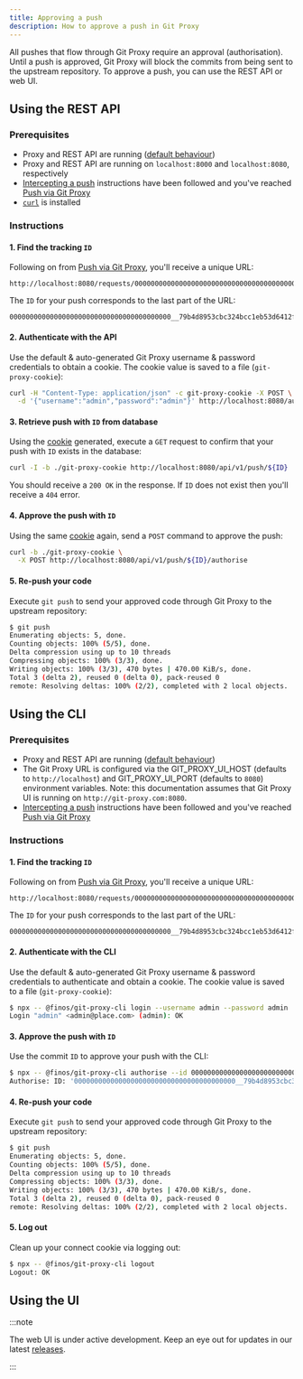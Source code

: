 ```yaml
---
title: Approving a push
description: How to approve a push in Git Proxy
---
```


All pushes that flow through Git Proxy require an approval (authorisation). Until a push is approved, Git Proxy will block the commits from being sent to the upstream repository. To approve a push, you can use the REST API or web UI.

## Using the REST API

### Prerequisites

- Proxy and REST API are running ([default behaviour](https://github.com/finos/git-proxy/blob/main/index.js))
- Proxy and REST API are running on `localhost:8000` and `localhost:8080`, respectively
- [Intercepting a push](/docs/quickstart/intercept) instructions have been followed and you've reached [Push via Git Proxy](/docs/quickstart/intercept#push-via-git-proxy)
- [`curl`](https://curl.se/) is installed

### Instructions

#### 1. Find the tracking `ID`

Following on from [Push via Git Proxy](/docs/quickstart/intercept#push-via-git-proxy), you'll receive a unique URL:

```
http://localhost:8080/requests/0000000000000000000000000000000000000000__79b4d8953cbc324bcc1eb53d6412ff89666c241f
```

The `ID` for your push corresponds to the last part of the URL:

```
0000000000000000000000000000000000000000__79b4d8953cbc324bcc1eb53d6412ff89666c241f
```

#### 2. Authenticate with the API

Use the default & auto-generated Git Proxy username & password credentials to obtain a cookie. The cookie value is saved to a file (`git-proxy-cookie`):

```bash
curl -H "Content-Type: application/json" -c git-proxy-cookie -X POST \
  -d '{"username":"admin","password":"admin"}' http://localhost:8080/auth/login
```

#### 3. Retrieve push with `ID` from database

Using the [cookie](/docs/quickstart/approve#2-authenticate-with-the-api) generated, execute a `GET` request to confirm that your push with `ID` exists in the database:

```bash
curl -I -b ./git-proxy-cookie http://localhost:8080/api/v1/push/${ID}
```

You should receive a `200 OK` in the response. If `ID` does not exist then you'll receive a `404` error.

#### 4. Approve the push with `ID`

Using the same [cookie](/docs/quickstart/approve#2-authenticate-with-the-api) again, send a `POST` command to approve the push:

```bash
curl -b ./git-proxy-cookie \
  -X POST http://localhost:8080/api/v1/push/${ID}/authorise
```

#### 5. Re-push your code

Execute `git push` to send your approved code through Git Proxy to the upstream repository:

```bash
$ git push
Enumerating objects: 5, done.
Counting objects: 100% (5/5), done.
Delta compression using up to 10 threads
Compressing objects: 100% (3/3), done.
Writing objects: 100% (3/3), 470 bytes | 470.00 KiB/s, done.
Total 3 (delta 2), reused 0 (delta 0), pack-reused 0
remote: Resolving deltas: 100% (2/2), completed with 2 local objects.
```

## Using the CLI

### Prerequisites

- Proxy and REST API are running ([default behaviour](https://github.com/finos/git-proxy/blob/main/index.js))
- The Git Proxy URL is configured via the GIT_PROXY_UI_HOST (defaults to `http://localhost`) and GIT_PROXY_UI_PORT (defaults to `8080`) environment variables. Note: this documentation assumes that Git Proxy UI is running on `http://git-proxy.com:8080`.
- [Intercepting a push](/docs/quickstart/intercept) instructions have been followed and you've reached [Push via Git Proxy](/docs/quickstart/intercept#push-via-git-proxy)

### Instructions

#### 1. Find the tracking `ID`

Following on from [Push via Git Proxy](/docs/quickstart/intercept#push-via-git-proxy), you'll receive a unique URL:

```
http://localhost:8080/requests/0000000000000000000000000000000000000000__79b4d8953cbc324bcc1eb53d6412ff89666c241f
```

The `ID` for your push corresponds to the last part of the URL:

```
0000000000000000000000000000000000000000__79b4d8953cbc324bcc1eb53d6412ff89666c241f
```

#### 2. Authenticate with the CLI

Use the default & auto-generated Git Proxy username & password credentials to authenticate and obtain a cookie. The cookie value is saved to a file (`git-proxy-cookie`):

```bash
$ npx -- @finos/git-proxy-cli login --username admin --password admin
Login "admin" <admin@place.com> (admin): OK
```

#### 3. Approve the push with `ID`

Use the commit `ID` to approve your push with the CLI:

```bash
$ npx -- @finos/git-proxy-cli authorise --id 0000000000000000000000000000000000000000__79b4d8953cbc324bcc1eb53d6412ff89666c241f
Authorise: ID: '0000000000000000000000000000000000000000__79b4d8953cbc324bcc1eb53d6412ff89666c241f': OK
```

#### 4. Re-push your code

Execute `git push` to send your approved code through Git Proxy to the upstream repository:

```bash
$ git push
Enumerating objects: 5, done.
Counting objects: 100% (5/5), done.
Delta compression using up to 10 threads
Compressing objects: 100% (3/3), done.
Writing objects: 100% (3/3), 470 bytes | 470.00 KiB/s, done.
Total 3 (delta 2), reused 0 (delta 0), pack-reused 0
remote: Resolving deltas: 100% (2/2), completed with 2 local objects.
```

#### 5. Log out

Clean up your connect cookie via logging out:

```bash
$ npx -- @finos/git-proxy-cli logout
Logout: OK
```

## Using the UI

:::note

The web UI is under active development. Keep an eye out for updates in our latest [releases](https://github.com/finos/git-proxy/releases).

:::